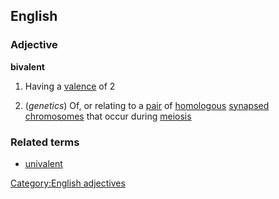 ==English==
===Adjective===
''' bivalent '''
# {{chemistry}} Having a [[valence]] of 2
# (''genetics'') Of, or relating to a [[pair]] of [[homologous]] [[synapse]]d [[chromosome]]s that occur during [[meiosis]]
===Related terms===
*[[univalent]]
[[Category:English adjectives]]